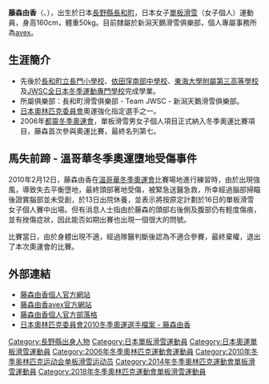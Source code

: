 {{Japanese|japanese=藤森由香|kana=ふじもり ゆか|romaji=Fujimori Yuka}}

'''藤森由香'''（{{jpn|j=藤森由香|hg=ふじもり ゆか|rm=Fujimori Yuka|f=y}}、{{bd|1986年|6月11日}}），出生於日本[[長野縣|長野縣]][[長和町|長和町]]，日本女子[[單板滑雪|單板滑雪]]（女子個人）運動員，身高160cm，體重50kg。目前隸屬於新潟天鵝滑雪俱樂部，個人專屬事務所為[[avex|avex]]。

==生涯簡介==
*先後於[[長和町立長門小學校|長和町立長門小學校]]、[[依田窪南部中學校|依田窪南部中學校]]、[[東海大學附屬第三高等學校|東海大學附屬第三高等學校]]及[[JWSC全日本冬季運動專門學校|JWSC全日本冬季運動專門學校]]完成學業。
*所屬俱樂部：長和町滑雪俱樂部 - Team JWSC - 新潟天鵝滑雪俱樂部。
*[[日本奧林匹克委員會|日本奧林匹克委員會]]奧運強化指定選手之一。
*2006年[[2006年冬季奧林匹克運動會|都靈冬季奧運會]]，單板滑雪男女子個人項目正式納入冬季奧運比賽項目，藤森首次參與奧運比賽，最終名列第七。

==馬失前蹄 - 溫哥華冬季奧運墮地受傷事件==
2010年2月12日，藤森由香在[[2010年冬季奧林匹克運動會|溫哥華冬季奧運會]]比賽場地進行練習時，由於出現強風，導致失去平衡墮地，最終頭部著地受傷，被緊急送醫急救，所幸經過腦部掃瞄後證實腦部並未受創，於13日出院休養，並表示將按原定計劃於16日的單板滑雪女子個人賽中出場。但有消息人士指由於藤森的頭部右後側及腹部仍有輕度傷痕，並有挫傷症狀，因此能否如期出賽也出現一個很大的問號。

比賽當日，由於身體出現不適，經過隊醫判斷後認為不適合參賽，最終棄權，退出了本次奧運會的比賽。

==外部連結==
*[https://web.archive.org/web/20100221013854/http://www.fujimori-yuka.net/ 藤森由香個人官方網站]
*[https://web.archive.org/web/20100206030830/http://fujimori-yuka.syncl.jp/ 藤森由香avex官方網站]
*[http://ameblo.jp/this-is-yuka-blog/ 藤森由香個人官方部落格] {{Wayback|url=http://ameblo.jp/this-is-yuka-blog/ |date=20201206061136 }}
*[http://www.joc.or.jp/vancouver/member/ski/fujimoriyuka.html 日本奧林匹克委員會2010冬季奧運選手檔案 - 藤森由香] {{Wayback|url=http://www.joc.or.jp/vancouver/member/ski/fujimoriyuka.html |date=20210116122309 }}

{{DEFAULTSORT:Fujimori Yuka}}
[[Category:長野縣出身人物|Category:長野縣出身人物]]
[[Category:日本單板滑雪運動員|Category:日本單板滑雪運動員]]
[[Category:日本奧運單板滑雪運動員|Category:日本奧運單板滑雪運動員]]
[[Category:2006年冬季奧林匹克運動會運動員|Category:2006年冬季奧林匹克運動會運動員]]
[[Category:2010年冬季奥林匹克运动会单板滑雪运动员|Category:2010年冬季奥林匹克运动会单板滑雪运动员]]
[[Category:2014年冬季奧林匹克運動會單板滑雪運動員|Category:2014年冬季奧林匹克運動會單板滑雪運動員]]
[[Category:2018年冬季奧林匹克運動會單板滑雪運動員|Category:2018年冬季奧林匹克運動會單板滑雪運動員]]